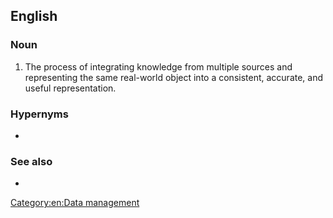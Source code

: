 ==English==
{{wikipedia}}

===Noun===
{{en-noun|~}}

# The process of integrating knowledge from multiple sources and representing the same real-world object into a consistent, accurate, and useful representation.

===Hypernyms===
* {{l|en|data management}}

===See also===
* {{l|en|mashup}}

[[Category:en:Data management]]